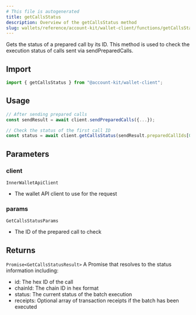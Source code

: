 ```yaml
---
# This file is autogenerated
title: getCallsStatus
description: Overview of the getCallsStatus method
slug: wallets/reference/account-kit/wallet-client/functions/getCallsStatus
---
```


Gets the status of a prepared call by its ID.
This method is used to check the execution status of calls sent via sendPreparedCalls.

## Import

```ts
import { getCallsStatus } from "@account-kit/wallet-client";
```

## Usage

```ts
// After sending prepared calls
const sendResult = await client.sendPreparedCalls({...});

// Check the status of the first call ID
const status = await client.getCallsStatus(sendResult.preparedCallIds[0]);
```

## Parameters

### client

`InnerWalletApiClient`

- The wallet API client to use for the request

### params

`GetCallsStatusParams`

- The ID of the prepared call to check

## Returns

`Promise<GetCallsStatusResult>`
A Promise that resolves to the status information including:

- id: The hex ID of the call
- chainId: The chain ID in hex format
- status: The current status of the batch execution
- receipts: Optional array of transaction receipts if the batch has been executed

